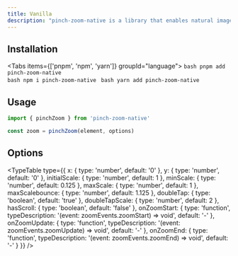 ```yaml
---
title: Vanilla
description: "pinch-zoom-native is a library that enables natural image zoom in/out gestures."
---
```



## Installation
<Tabs items={['pnpm', 'npm', 'yarn']} groupId="language">
  <Tab value="pnpm">
    ```bash
    pnpm add pinch-zoom-native
    ```  
  </Tab>
  <Tab value="npm">
    ```bash
    npm i pinch-zoom-native
    ```
  </Tab>
  <Tab value="yarn">
    ```bash
    yarn add pinch-zoom-native
    ```
  </Tab>
</Tabs>

## Usage
```js
import { pinchZoom } from 'pinch-zoom-native'

const zoom = pinchZoom(element, options)
```

## Options
<TypeTable
  type={{
    x: {
      type: 'number',
      default: '0'
    },
    y: {
      type: 'number',
      default: '0'
    },
    initialScale: {
      type: 'number',
      default: 1
    },
    minScale: {
      type: 'number',
      default: 0.125
    },
    maxScale: {
      type: 'number',
      default: 1
    },
    maxScalebounce: {
      type: 'number',
      default: 1.125
    },
    doubleTap: {
      type: 'boolean',
      default: 'true'
    },
    doubleTapScale: {
      type: 'number',
      default: 2
    },
    hasScroll: {
      type: 'boolean',
      default: 'false'
    },
    onZoomStart: {
      type: 'function',
      typeDescription: '(event: zoomEvents.zoomStart) => void',
      default: '-'
    },
    onZoomUpdate: {
      type: 'function',
      typeDescription: '(event: zoomEvents.zoomUpdate) => void',
      default: '-'
    },
    onZoomEnd: {
      type: 'function',
      typeDescription: '(event: zoomEvents.zoomEnd) => void',
      default: '-'
    }
  }}
/>